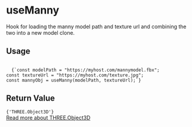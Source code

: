 
# useManny

Hook for loading the manny model path and texture url and
combining the two into a new model clone.

## Usage

<Code language="js">
  {`const modelPath = "https://myhost.com/mannymodel.fbx";
const textureUrl = "https://myhost.com/texture.jpg";
const mannyObj = useManny(modelPath, textureUrl);`}
</Code>

## Return Value

<Code language="js">{'THREE.Object3D'}</Code>
<br />
<a href="https://threejs.org/docs/#api/en/core/Object3D" target="_blank">
  Read more about THREE.Object3D
</a>
